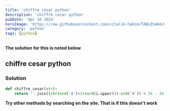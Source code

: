 ```yaml
---
title: 'chiffre cesar python'
description: 'chiffre cesar python'
pubDate: 'Apr 16 2024'
heroImage: 'https://raw.githubusercontent.com/vitalik-hakim/TABLES404/main/error_b/python.jpg'
category: 'python'
tags: [python]
---
```


**The solution for this is noted below**

## chiffre cesar python

### Solution

```python
def chiffre_cesar(str):
    return ''.join([chr(ord('A')+3+(ord(i.upper())-ord('A')) % 26 - 26 ) for i in str ])
```

**Try other methods by searching on the site. That is if this doesn't work**
